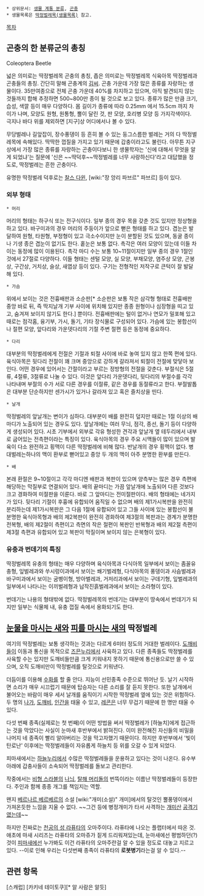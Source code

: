  * 상위문서: [[생물 계통 분류]], [[곤충]]
 * 생물목록은 [[딱정벌레목(생물목록)]] 참고.

[[목차]]

== 곤충의 한 분류군의 총칭 ==
Coleoptera 
Beetle

넓은 의미로는 딱정벌레목 곤충의 총칭, 좁은 의미로는 딱정벌레목 식육아목 딱정벌레과 곤충들의 총칭. 간단히 말해 곤충계의 [[김씨]]. 곤충 가운데 가장 많은 종류를 자랑하는 생물이다. 35만여종으로 전체 곤충 가운데 40%를 차지하고 있으며, 아직 발견되지 않는 것들까지 합해 추정하면 500~800만 종이 될 것으로 보고 있다. 종류가 많은 만큼 크기, 습성, 색깔 등이 매우 다양하다. 몸 길이가 종류에 따라 0.25mm 에서 15.5cm 까지 차이가 나며, 모양도 원형, 원통형, 뿔이 달린 것, 판 모양, 호리병 모양 등 가지각색이다. 극지나 바다 위를 제외하면 [지구]상 어디에서나 볼 수 있다.

무당벌레나 길앞잡이, 장수풍뎅이 등 흔히 볼 수 있는 둥그스름한 벌레는 거의 다 딱정벌레목에 속해있다. 딱딱한 껍질을 가지고 있기 때문에 갑충이라고도 불린다. 아무튼 지구상에서 가장 많은 종류를 자랑하는 곤충이다보니 한 생물학자는 '신에 대해서 무엇을 알게 되었냐'는 질문에 '신은 ~~딱덕후~~딱정벌레를 너무 사랑하신다'라고 대답했을 정도로, 딱정벌레는 흔한 곤충이다.

유명한 딱정벌레 덕후로는 [[찰스 다윈]], [wiki:"장 앙리 파브르" 파브르] 등이 있다.

=== 외부 형태 ===
 * 머리
머리의 형태는 하구식 또는 전구식이다. 일부 종의 경우 목을 갖춘 것도 있지만 정상형을 하고 있다. 바구미과의 경우 머리의 주둥이가 앞으로 뻗은 형태를 하고 있다.
겹눈은 발달하여 원형, 타원형, 부정형이 있고 극소수이지만 눈이 분할된 것도 있으며, 동굴 종이나 기생 종은 겹눈이 없기도 한다. 홑눈은 보통 없다. 촉각은 여러 모양이 있는데 이들 차이는 동정에 많이 이용된다. 촉각 마디 수는 보통 10~11절이지만 일부 종의 경우 1절인 것에서 27절로 다양하다. 이들 형태는 센털 모양, 실 모양, 부채모양, 염주상 모양, 곤봉상, 구간상, 거치상, 슬상, 새엽상 등이 있다. 구기는 전형적인 저작구로 큰턱이 잘 발달해 있다.

 * 가슴
위에서 보이는 것은 전흉배판과 소순판[* 소순판은 보통 작은 삼각형 형태로 전흉배판 중앙 바로 뒤, 즉 딱지날개 기부 사이에 위치해 있지만 종종 원형이나 심장형을 띠고 있고, 숨겨져 보이지 않기도 한다.] 뿐이다. 전흉배판에는 털이 없거나 연모가 밀포해 있고 때로는 점각홈, 융기부, 가시, 돌기, 기타 장식물로 구성되어 있다. 가슴에 있는 봉합선이나 절편 모양, 앞다리와 가운뎃다리의 기절 주변 절편 등은 동정에 중요하다.

 * 다리
대부분의 딱정벌레에게 전절은 기절과 퇴절 사이에 바로 놓여 있지 않고 한쪽 편에 있다. 육식아목은 뒷다리 전절이 꽤 크며 중앙으로 강하게 갈라져서 퇴절이 전절에 맞닿아 보인다. 어떤 경우에 있어서는 간절이라고 부르는 정방형의 전절을 갖춘다. 부절식은 5절류, 4절류, 3절류로 나눌 수 있다. 이것은 앞다리 가운뎃다리, 뒷다리의 부절수를 각각 나타내며 부절의 수가 서로 다른 경우를 이절류, 같은 경우를 동절류라고 한다.
부절발톱은 대부분 단순하지만 센가시가 있거나 갈라져 있고 혹은 즐치상을 띤다.

 * 날개
딱정벌레의 앞날개는 변이가 심하다. 대부분이 배를 완전히 덮지만 때로는 1절 이상의 배마디가 노출되어 있는 경우도 있다. 앞날개에는 여러 무늬, 점각, 종선, 돌기 등이 다양하게 생성되어 있다. 시초 기부에서 외부로 각유 형성한 견각과 앞날개 옆 테두리에서 내부로 굽어있는 전측편이라는 특징이 있다.
육식아목의 경우 주요 시맥들이 많이 있으며 발육이 다소 완전하고 횡맥이 다른 딱정벌레에 비해 많다. 반날개의 경우 횡맥이 없다. 병대벌레는하나의 맥이 환부로 뻗어있고 중앙 두 개의 맥이 아주 분명한 환부를 만든다. 

 * 배
본래 환절은 9~10절이고 각각 마디엔 배판과 복판이 있으며 양측부는 많은 경우 측편에 해당하는 막질부로 연결되어 있다. 배의 끝마디는 가끔 앞날개에 노출되어 다른 것보다 크고 경화하여 미절판을 이룬다. 바로 그 앞마디는 전미절판이다.
배의 형태에는 네가지가 있다. 뒷다리 기절이 후흉에 유합되어 움직일 수 없으며 배의 제1가시복판을 완전히 분리하는데 제1가시복판은 그 다음 1절에 유합되어 있고 그들 사이에 있는 봉합선이 불분명한 육식아목형과 배의 제2복판이 완전히 경화하여 제3절의 복판과는 경계가 분명한 전복형, 배의 제2절이 측편이고 측면의 작은 절편이 복판인 반복형과 배의 제2절 측편이 제3절 측편과 유합되어 있고 복판이 막질이며 보이지 않는 은복형이 있다.

=== 유충과 번데기의 특징 ===
딱정벌레목 유충의 형태는 매우 다양하며 육식아목과 다식아목 일부에서 보이는 좀꼴유충형, 잎벌레과와 쑤시렁이과에서 보이는 쐐기벌레형, 다식아목의 풍뎅이과 사슴벌레과 바구미과에서 보이는 굼벵이형, 방아벌레과, 거저리과에서 보이는 구데기형, 잎벌레과의 일부에서 나타나는 이끼벌레형과 납작진흙벌레과에서 보이는 소라형이 있다.

번데기는 나용의 형태밖에 없다. 딱정벌레목의 번데기는 대부분이 땅속에서 번데기가 되지만 일부는 식물체 내, 유충 껍질 속에서 용화되기도 한다. 

== [[눈물을 마시는 새]]와 [[피를 마시는 새]]의 딱정벌레 ==
여기의 딱정벌레는 보통 생각하는 것과는 다르게 6미터 정도의 거대한 벌레이다. [[도깨비]]들이 이동과 통신을 목적으로 [[즈믄누리]]에서 사육하고 있다. 다른 종족들도 딱정벌레를 사육할 수는 있지만 도깨비들만큼 크게 키워내지 못하기 때문에 통신용으로만 쓸 수 있으며, 오직 도깨비만이 딱정벌레를 탈것으로 키워낸다.

더듬이를 이용해 [[수화]]를 할 줄 안다. 지능이 선민종족 수준으로 뛰어난 듯. 날기 시작하면 소리가 매우 시끄럽기 때문에 탑승자는 다른 소리를 잘 듣지 못한다. 또한 날개에서 불어오는 바람이 매우 세서 날개를 움직이기 시작한 딱정벌레 옆에 있는 것은 위험하다. 두 명의 [[나가]], [[도깨비]], [[인간]]을 태울 수 있고, [[레콘]]은 너무 무겁기 때문에 한 명만 태울 수 있다.

다섯 번째 종족(실제로는 첫 번째)이 어떤 방법을 써서 딱정벌레가 [하늘치]에게 접근하는 것을 막았다는 사실이 눈마새 후반부에서 밝혀진다. 이미 완전해진 자신들의 비밀을 나머지 네 종족이 빨리 알아버리는 것을 막고자했기 때문이다. 하지만 후반부에서 '빛이 탄로난' 이후에는 딱정벌레들이 자유롭게 하늘치 등 위를 오갈 수 있게 되었다.

피마새에서는 [[하늘누리]]에서 수많은 딱정벌레들을 운용하고 있다는 것이 나온다. 유수부 아래에 갑충사들이 소속되어 딱정벌레를 돌보고 관리한다.

작중에서는 [[비형 스라블]]의 [[나늬]], [[탈해 머리돌]]의 번뜩이라는 이름난 딱정벌레들이 등장한다. 주인과 함께 종종 개그를 책임지는 역할.

왠지 [[베르나르 베르베르]]의 소설 [wiki:"개미(소설)" 개미]에서의 탈것인 뿔풍뎅이에서 가져온듯한 느낌을 지울 수 없다. ~~그건 등에 병정개미가 타서 사격하는 [[개미산]] [[공격기]]였는데~~

하지만 진짜로는 [[천공의 성 라퓨타]]의 오마주이다. 라퓨타에 나오는 플랩터에서 따온 것. 애초에 마새 시리즈는 라퓨타의 오마쥬가 짙게 드리워져있는데, 눈마새에선 평범하던(?) 것이 [[피마새]]에선 누가봐도 이건 라퓨타의 오마주란걸 알 수 있을 정도로 대놓고 지르고 있다. --이로 인해 우리는 다섯번째 종족이 라퓨타의 '''로봇병기'''라는걸 알 수 있다.--


== 관련 항목 ==

[스캐럽]
[카키네 테이토쿠][* 알 사람은 알듯]
